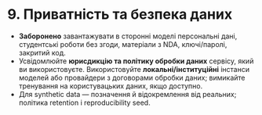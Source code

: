# 9. Приватність та безпека даних

- **Заборонено** завантажувати в сторонні моделі персональні дані, студентські роботи без згоди, матеріали з NDA, ключі/паролі, закритий код.
- Усвідомлюйте **юрисдикцію та політику обробки даних** сервісу, який ви використовуєте. Використовуйте **локальні/інституційні** інстанси моделей або провайдери з договорами обробки даних; вимикайте тренування на користувацьких даних, якщо доступно.
- Для synthetic data — позначення й відокремлення від реальних; політика retention і reproducibility seed.